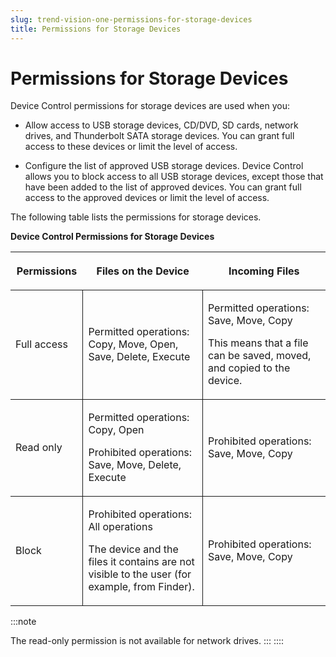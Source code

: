```yaml
---
slug: trend-vision-one-permissions-for-storage-devices
title: Permissions for Storage Devices
---
```

# Permissions for Storage Devices

Device Control permissions for storage devices are used when you:

- Allow access to USB storage devices, CD/DVD, SD cards, network drives, and Thunderbolt SATA storage devices. You can grant full access to these devices or limit the level of access.

- Configure the list of approved USB storage devices. Device Control allows you to block access to all USB storage devices, except those that have been added to the list of approved devices. You can grant full access to the approved devices or limit the level of access.

The following table lists the permissions for storage devices.

**Device Control Permissions for Storage Devices**

<table>
<colgroup>
<col style="width: 23%" />
<col style="width: 38%" />
<col style="width: 39%" />
</colgroup>
<thead>
<tr>
<th><p>Permissions</p></th>
<th><p>Files on the Device</p></th>
<th><p>Incoming Files</p></th>
</tr>
</thead>
<tbody>
<tr>
<td style="border-bottom-width: 1px; border-bottom-style: solid; border-right-width: 1px; border-right-style: solid"><p>Full access</p></td>
<td style="border-bottom-width: 1px; border-bottom-style: solid; border-right-width: 1px; border-right-style: solid"><p>Permitted operations: Copy, Move, Open, Save, Delete, Execute</p></td>
<td style="border-bottom-width: 1px; border-bottom-style: solid"><p>Permitted operations: Save, Move, Copy</p>
<p>This means that a file can be saved, moved, and copied to the device.</p></td>
</tr>
<tr>
<td style="border-bottom-width: 1px; border-bottom-style: solid; border-right-width: 1px; border-right-style: solid"><p>Read only</p></td>
<td style="border-bottom-width: 1px; border-bottom-style: solid; border-right-width: 1px; border-right-style: solid"><p>Permitted operations: Copy, Open</p>
<p>Prohibited operations: Save, Move, Delete, Execute</p></td>
<td style="border-bottom-width: 1px; border-bottom-style: solid"><p>Prohibited operations: Save, Move, Copy</p></td>
</tr>
<tr>
<td style="border-right-width: 1px; border-right-style: solid"><p>Block</p></td>
<td style="border-right-width: 1px; border-right-style: solid"><p>Prohibited operations: All operations</p>
<p>The device and the files it contains are not visible to the user (for example, from Finder).</p></td>
<td><p>Prohibited operations: Save, Move, Copy</p></td>
</tr>
</tbody>
</table>

:::note

The read-only permission is not available for network drives.
:::
::::
